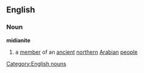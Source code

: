 ==English==
===Noun===
'''midianite'''

#a [[member]] of an [[ancient]] [[northern]] [[Arabian]] [[people]]

[[Category:English nouns]]
